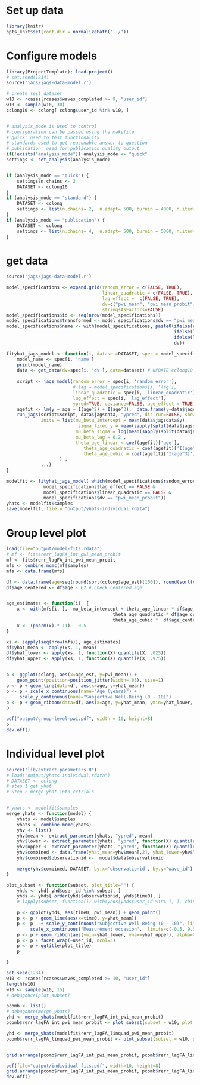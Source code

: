 # Set up data
```r
library(knitr)
opts_knit$set(root.dir = normalizePath('../'))
```

# Configure models
```r
library(ProjectTemplate); load.project()
# set.seed(1234)
source('jags/jags-data-model.r')

# create test dataset
w10 <- rcases[rcases$waves_completed >= 9, "user_id"]
w10 <- sample(w10, 30)
cclong10 <- cclong[ cclong$user_id %in% w10, ]


# analysis_mode is used to control
# configuration can be passed using the makefile
# quick: used to test functionality
# standard: used to get reasonable answer to question
# publication: used for publication quality output
if(!exists("analysis_mode")) analysis_mode <- "quick"
settings <- set_analysis(analysis_mode)


if (analysis_mode == "quick") {
    settings$n.chains <- 2
    DATASET <- cclong10
}
if (analysis_mode == "standard") {
    DATASET <- cclong
    settings <- list(n.chains= 2,  n.adapt= 500, burnin = 4000, n.iter= 1000, thin=2) # around 1 hour - multicore
}
if (analysis_mode == "publication") {
    DATASET <- cclong
    settings <- list(n.chains= 4,  n.adapt= 500, burnin = 5000, n.iter= 5000, thin=1) # around 2 hours - multicore
}


```





# get data
```r
source('jags/jags-data-model.r')

model_specifications <- expand.grid(random_error = c(FALSE, TRUE), 
                                    linear_quadratic = c(FALSE, TRUE), 
                                    lag_effect =  c(FALSE, TRUE),
                                    dv=c("pwi_mean", "pwi_mean_probit"),
                                    stringsAsFactors=FALSE)
model_specifications$id <- seq(nrow(model_specifications))
model_specifications$transformed <- model_specifications$dv == "pwi_mean_probit"
model_specifications$name <- with(model_specifications, paste0(ifelse(random_error, "rerr", "ferr"), "_", 
                                                               ifelse(lag_effect, "lagTR", "lagFA"), "_", 
                                                               ifelse(linear_quadratic, "linquad", "int"), "_",
                                                               dv))

fityhat_jags_model <- function(i, dataset=DATASET, spec = model_specifications, ...) {
    model_name <- spec[i, 'name']
    print(model_name)
    data <- get_data(dv=spec[i, 'dv'], data=dataset) # UPDATE cclong10 for final analysis
    
    script <- jags_model(random_error = spec[i, 'random_error'], 
                         # lag = model_specifications[i, 'lag'], 
                         linear_quadratic = spec[i, 'linear_quadratic'], 
                         lag_effect = spec[i, 'lag_effect'],
                         ypred=TRUE, deviance=FALSE, age_effect = TRUE, transformed = spec[i,'transformed'])
    agefit <- lm(y ~ age + I(age^2) + I(age^3),  data.frame(y=data$jagsdata$y, age=data$jagsdata$age))
    run_jags(script$script, data$jagsdata, "ypred", dic.run=FALSE, showplots = FALSE, showsamples = FALSE,
             inits = list(mu_beta_intercept = mean(data$jagsdata$y),
                           sigma_fixed_y = mean(sapply(split(data$jagsdata$y, data$jagsdata$subject), sd)),
                          mu_beta_sigma = log(mean(sapply(split(data$jagsdata$y, data$jagsdata$subject), sd))),
                          mu_beta_lag = 0.2 ,    
                          theta_age_linear = coef(agefit)['age'],
                             theta_age_quadratic = coef(agefit)['I(age^2)'],
                             theta_age_cubic = coef(agefit)['I(age^3)'] 
                    ) ,
             ...)
}

modelfit <- fityhat_jags_model( which(model_specifications$random_error == TRUE & 
              model_specifications$lag_effect == FALSE &
              model_specifications$linear_quadratic == FALSE & 
              model_specifications$dv == "pwi_mean_probit"))
yhats <- modelfit$samples
save(modelfit, file = "output/yhats-individual.rdata")
```

# Group level plot
```r
load(file="output/model-fits.rdata")
# mf <- fits$rerr_lagFA_int_pwi_mean_probit
mf <- fits$rerr_lagFA_int_pwi_mean_probit
mfs <- combine.mcmc(mf$samples)
mfs <- data.frame(mfs)

df <- data.frame(age=seq(round(sort(cclong$age_est)[100]), round(sort(cclong$age_est)[nrow(cclong) - 100])))
df$age_centered <- df$age - 62 # check centered age


age_estimates <- function(i)  {
    x <- with(mfs[i, ],  mu_beta_intercept + theta_age_linear * df$age_centered + 
                                        theta_age_quadratic * df$age_centered ^2 +
                                        theta_age_cubic *  df$age_centered ^3)
    x <- (pnorm(x) * 11) - 0.5
}

xs <- sapply(seq(nrow(mfs)), age_estimates)
df$yhat_mean <- apply(xs, 1, mean)
df$yhat_lower <- apply(xs, 1, function(X) quantile(X, .025))
df$yhat_upper <- apply(xs, 1, function(X) quantile(X, .975))


p <- ggplot(cclong, aes(x=age_est, y=pwi_mean)) + 
    geom_point(position=position_jitter(width=.05), size=1) 
p <- p + geom_line(data=df, aes(x=age, y=yhat_mean))
p <- p + scale_x_continuous(name="Age (years)") +
     scale_y_continuous(name="Subjective Well-Being (0 - 10)")
p <- p + geom_ribbon(data=df, aes(x=age, y=yhat_mean, ymin=yhat_lower, ymax=yhat_upper), alpha=0.3)
p

pdf("output/group-level-pwi.pdf", width = 10, height=8)
p 
dev.off()
```




# Individual level plot
```r
source("lib/extract-parameters.R")
# load("output/yhats-individual.rdata")
# DATASET <- cclong
# step 1 get yhat 
# Step 2 merge yhat into cctrials


# yhats <- modelfit$samples
merge_yhats <- function(model) {
    yhats <- model$samples
    yhats <- combine.mcmc(yhats)
    yhv <- list()
    yhv$mean <- extract_parameter(yhats, "ypred", mean)
    yhv$lower <- extract_parameter(yhats, "ypred", function(X) quantile(X, .025))
    yhv$upper <- extract_parameter(yhats, "ypred", function(X) quantile(X, .975))
    yhv$combined <- data.frame(yhat_mean=yhv$mean[,2], yhat_lower=yhv$lower[,2], yhat_upper = yhv$upper  [,2])
    yhv$combined$observationid <-  model$data$observationid

    merge(yhv$combined, DATASET, by.x='observationid', by.y="wave_id")
}

plot_subset <- function(subset, plot_title="") {
    yhds <- yhd[ yhd$user_id %in% subset, ]   
    yhds <- yhds[ order(yhds$observationid, yhds$time0), ]
    # lapply(subset, function(i) with(yhds[yhds$user_id %in% i, ], cbind(time0, age_est)))

    p <- ggplot(yhds, aes(time0, pwi_mean)) + geom_point() 
    p <- p + geom_line(aes(x=time0, y=yhat_mean))
    p <- p   + scale_y_continuous("Subjective Well-Being (0 - 10)", limits=c(-0.5, 10.5)) + 
         scale_x_continuous("Measurement occasion",  limits=c(-0.5, 9.5), breaks=c(0,1,2,3,4,5,6,7,8,9))
    p <- p + geom_ribbon(aes(ymin=yhat_lower, ymax=yhat_upper), alpha=0.3)
    p <- p + facet_wrap(~user_id, ncol=3) 
    p <- p + ggtitle(plot_title)
    p

}

set.seed(1234)
w10 <- rcases[rcases$waves_completed >= 10, "user_id"]
length(w10)
w10 <- sample(w10, 15)
# debugonce(plot_subset)

pcomb <- list()
# debugonce(merge_yhats)
yhd <- merge_yhats(modelfit$rerr_lagFA_int_pwi_mean_probit)
pcomb$rerr_lagFA_int_pwi_mean_probit <- plot_subset(subset = w10, plot_title = "(a) Random Intercept")

yhd <- merge_yhats(modelfit$rerr_lagFA_linquad_pwi_mean_probit)
pcomb$rerr_lagFA_linquad_pwi_mean_probit <- plot_subset(subset = w10, plot_title="(b) Random Intercept, Linear, and Quadratic")


grid.arrange(pcomb$rerr_lagFA_int_pwi_mean_probit, pcomb$rerr_lagFA_linquad_pwi_mean_probit, ncol=2)

pdf(file="output/individual-fits.pdf", width=10, height=8)
grid.arrange(pcomb$rerr_lagFA_int_pwi_mean_probit, pcomb$rerr_lagFA_linquad_pwi_mean_probit, ncol=2)
dev.off()

```